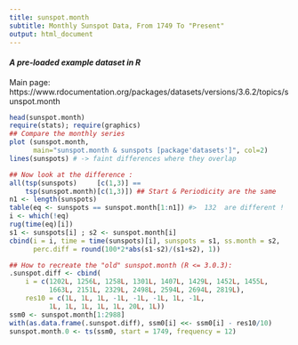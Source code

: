 ```yaml
---
title: sunspot.month
subtitle: Monthly Sunspot Data, From 1749 To "Present"
output: html_document
---
```


#### *A pre-loaded example dataset in R*
Main page: https://www.rdocumentation.org/packages/datasets/versions/3.6.2/topics/sunspot.month

```r
head(sunspot.month)
require(stats); require(graphics)
## Compare the monthly series
plot (sunspot.month,
      main="sunspot.month & sunspots [package'datasets']", col=2)
lines(sunspots) # -> faint differences where they overlap

## Now look at the difference :
all(tsp(sunspots)     [c(1,3)] ==
    tsp(sunspot.month)[c(1,3)]) ## Start & Periodicity are the same
n1 <- length(sunspots)
table(eq <- sunspots == sunspot.month[1:n1]) #>  132  are different !
i <- which(!eq)
rug(time(eq)[i])
s1 <- sunspots[i] ; s2 <- sunspot.month[i]
cbind(i = i, time = time(sunspots)[i], sunspots = s1, ss.month = s2,
      perc.diff = round(100*2*abs(s1-s2)/(s1+s2), 1))

## How to recreate the "old" sunspot.month (R <= 3.0.3):
.sunspot.diff <- cbind(
    i = c(1202L, 1256L, 1258L, 1301L, 1407L, 1429L, 1452L, 1455L,
          1663L, 2151L, 2329L, 2498L, 2594L, 2694L, 2819L),
    res10 = c(1L, 1L, 1L, -1L, -1L, -1L, 1L, -1L,
          1L, 1L, 1L, 1L, 1L, 20L, 1L))
ssm0 <- sunspot.month[1:2988]
with(as.data.frame(.sunspot.diff), ssm0[i] <<- ssm0[i] - res10/10)
sunspot.month.0 <- ts(ssm0, start = 1749, frequency = 12)
```
